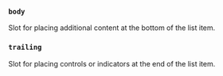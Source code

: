 ### `body`

Slot for placing additional content at the bottom of the list item.

### `trailing`

Slot for placing controls or indicators at the end of the list item.
